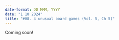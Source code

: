 ```yaml
---
date-format: DD MMM, YYYY
date: "1 10 2024"
title: "#08. 4 unusual board games (Vol. 5, Ch 5)"
---
```


Coming soon!
